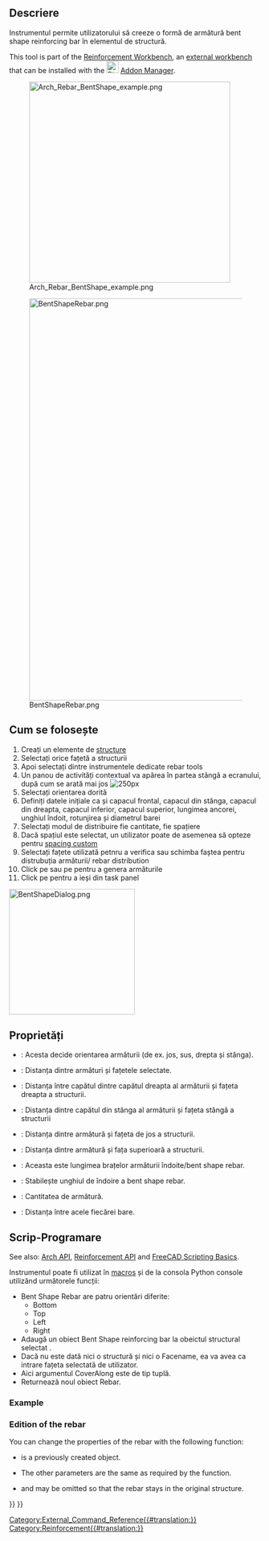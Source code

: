 <languages/>

<div class="mw-translate-fuzzy">
{{GuiCommandAddon|Name=Arch Rebar BentShape|Workbenches=[[Arch_Workbench/ro|Arch]]|Addon=Reinforcement|MenuLocation=Arch → Rebar tools|Shortcut=None|SeeAlso=[[Arch_Rebar_Stirrup|Stirrup]]}}
</div>

{{GuiCommand
|Name=Reinforcement BentShapeRebar
|MenuLocation=3D/BIM → Reinforcement Tools → Bent-Shape Rebar
|Workbenches=[[Reinforcement_Workbench|Reinforcement]], [[BIM_Workbench|BIM]]
|Version=0.17
|SeeAlso=
}}

<span id="Description"></span>
==Descriere==

<div class="mw-translate-fuzzy">
Instrumentul {{KEY|[[Image:Arch_Rebar_BentShape.png|16px]] Bent Shape Rebar}} permite utilizatorului să creeze o formă de armătură bent shape reinforcing bar în elementul de structură.
</div>

This tool is part of the [[Reinforcement_Workbench|Reinforcement Workbench]], an [[External_workbenches|external workbench]] that can be installed with the [[Image:Std_AddonMgr.svg|24px]] [[Std_AddonMgr|Addon Manager]].

[[Image:Arch_Rebar_BentShape_example.png|400px]]
<div class="mw-translate-fuzzy">
[[Image:BentShapeRebar.png|800px]]
</div>

<span id="Usage"></span>
== Cum se folosește ==

<div class="mw-translate-fuzzy">
# Creați un elemente de  [[Arch Structure|structure]] 
# Selectați orice fațetă a structurii
# Apoi selectați  {{KEY|[[Image:Arch_Rebar_BentShape.png|16px]] Bent Shape Rebar}} dintre instrumentele dedicate rebar tools
# Un panou de activități contextual va apărea în partea stângă a ecranului, după cum se arată mai jos [[Image: BentShapeDialog.png | 250px]]
# Selectați orientarea dorită
# Definiți datele inițiale ca și capacul frontal, capacul din stânga, capacul din dreapta, capacul inferior, capacul superior, lungimea ancorei, unghiul îndoit, rotunjirea și diametrul barei
# Selectați modul de distribuire fie cantitate, fie spațiere
# Dacă spațiul este selectat, un utilizator poate de asemenea să opteze pentru [[Custom_Spacing | spacing custom]]
# Selectați fațete utilizată petnru a verifica sau schimba faștea pentru distrubuția armăturii/ rebar distribution
# Click pe {{KEY|OK}} sau pe {{KEY|Apply}} pentru a genera armăturile
# Click pe {{KEY|Cancel}} pentru a ieși din task panel
</div>

[[Image:BentShapeDialog.png|250px]]
{{Caption|Task panel for the tool}}

<span id="Properties"></span>
==Proprietăți== 

* {{PropertyData|Orientation}}: Acesta decide orientarea armăturii (de ex. jos, sus, drepta și stânga).
* {{PropertyData|Front Cover}}: Distanța dintre armături și fațetele selectate.
* {{PropertyData|Right Cover}}: Distanța între capătul dintre capătul dreapta al armăturii și fațeta dreapta a structurii.
* {{PropertyData|Left Cover}}: Distanța dintre capătul din stânga al armăturii și fațeta stângă a structurii
* {{PropertyData|Bottom Cover}}: Distanța dintre armătură și fațeta de jos a structurii.
* {{PropertyData|Top Cover}}: Distanța dintre armătură și fața superioară a structurii.
* {{PropertyData|Anchor Length}}: Aceasta este lungimea brațelor armăturii îndoite/bent shape rebar.
* {{PropertyData|Bent Angle}}: Stabilește unghiul de îndoire a bent shape rebar.
* {{PropertyData|Amount}}: Cantitatea de armătură.
* {{PropertyData|Spacing}}: Distanța între acele fiecărei bare.

<span id="Scripting"></span>
<div class="mw-translate-fuzzy">
== Scrip-Programare ==
</div>

See also: [[Arch API|Arch API]], [[Reinforcement API|Reinforcement API]] and [[FreeCAD Scripting Basics|FreeCAD Scripting Basics]].

<div class="mw-translate-fuzzy">
Instrumentul  {{KEY|[[Image:Arch_Rebar_BentShape.png|16px]] Bent Shape Rebar}} poate fi utilizat în [[macros]] și de la consola Python console utilizând următorele funcții:
</div>
{{Code|code=
Rebar = makeBentShapeRebar(f_cover, b_cover, l_cover, r_cover,
                           diameter, t_cover, bentLength, bentAngle, rounding, amount_spacing_check, amount_spacing_value, orientation="Bottom",
                           structure=None, facename=None)
}}

<div class="mw-translate-fuzzy">
* Bent Shape Rebar are patru orientări diferite:
** Bottom
** Top
** Left
** Right
* Adaugă un obiect Bent Shape reinforcing bar la obeictul structural selectat .
* Dacă nu este dată nici o structură și nici o Facename, ea va avea ca intrare fațeta selectată de utilizator.
* Aici argumentul CoverAlong este de tip tuplă.
* Returnează noul obiect Rebar.
</div>

=== Example ===

{{Code|code=
import FreeCAD, Arch, BentShapeRebar

Structure = Arch.makeStructure(length=1000, width=1000, height=100)
Structure.ViewObject.Transparency = 80
FreeCAD.ActiveDocument.recompute()

Rebar = BentShapeRebar.makeBentShapeRebar(50, 20, 20, 20,
                                          8, 40, 100, 135, 2, True, 4, "Bottom", Structure, "Face4")
Rebar.ViewObject.ShapeColor = (0.9, 0.0, 0.0)

Rebar2 = BentShapeRebar.makeBentShapeRebar(50, 40, 20, 20,
                                           8, 20, 100, 135, 2, True, 4, "Bottom", Structure, "Face6")
Rebar2.ViewObject.ShapeColor = (0.0, 0.0, 0.9) 
}}

=== Edition of the rebar ===

You can change the properties of the rebar with the following function:

{{Code|code=
editBentShapeRebar(Rebar, f_cover, b_cover, l_cover, r_cover,
                   diameter, t_cover, bentLength, bentAngle, rounding, amount_spacing_check, amount_spacing_value, orientation,
                   structure=None, facename=None)
}}

* {{incode|Rebar}} is a previously created {{incode|BentShapeRebar}} object.
* The other parameters are the same as required by the {{incode|makeBentShapeRebar()}} function.
* {{incode|structure}} and {{incode|facename}} may be omitted so that the rebar stays in the original structure.

{{Code|code=
import BentShapeRebar

BentShapeRebar.editBentShapeRebar(Rebar, 50, 20, 20, 20,
                                  12, 20, 100, 155, 2, True, 6, "Top")

BentShapeRebar.editBentShapeRebar(Rebar2, 50, 35, 20, 20,
                                  12, 35, 100, 155, 2, True, 6, "Top")
}}


<div class="mw-translate-fuzzy">
{{docnav|[[Arch_Rebar_LShape|LShape Rebar]]|[[Arch_Rebar_Stirrup|Stirrup Rebar]]|[[Arch_Workbench/es|Arch]]|IconL=Arch_Rebar_LShape.svg |IconC=Workbench_Arch.svg |IconR=Arch_Rebar_Stirrup.svg}}
</div>

[[Category:External_Command_Reference{{#translation:}}]]
[[Category:Reinforcement{{#translation:}}]]
{{BIM_Tools_navi{{#translation:}}}}
{{Userdocnavi{{#translation:}}}}